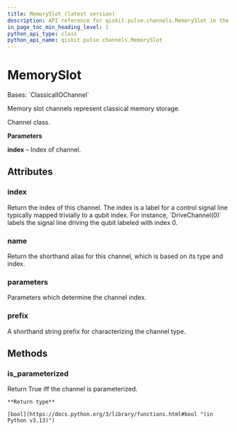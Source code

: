 ```yaml
---
title: MemorySlot (latest version)
description: API reference for qiskit.pulse.channels.MemorySlot in the latest version of qiskit
in_page_toc_min_heading_level: 1
python_api_type: class
python_api_name: qiskit.pulse.channels.MemorySlot
---
```


# MemorySlot

<Class id="qiskit.pulse.channels.MemorySlot" isDedicatedPage={true} github="https://github.com/Qiskit/qiskit/tree/stable/1.2/qiskit/pulse/channels.py#L214-L217" signature="qiskit.pulse.channels.MemorySlot(*args, **kwargs)" modifiers="class">
  Bases: `ClassicalIOChannel`

  Memory slot channels represent classical memory storage.

  Channel class.

  **Parameters**

  **index** – Index of channel.

  ## Attributes

  ### index

  <Attribute id="qiskit.pulse.channels.MemorySlot.index">
    Return the index of this channel. The index is a label for a control signal line typically mapped trivially to a qubit index. For instance, `DriveChannel(0)` labels the signal line driving the qubit labeled with index 0.
  </Attribute>

  ### name

  <Attribute id="qiskit.pulse.channels.MemorySlot.name">
    Return the shorthand alias for this channel, which is based on its type and index.
  </Attribute>

  ### parameters

  <Attribute id="qiskit.pulse.channels.MemorySlot.parameters">
    Parameters which determine the channel index.
  </Attribute>

  ### prefix

  <Attribute id="qiskit.pulse.channels.MemorySlot.prefix" attributeTypeHint="str | None" attributeValue="'m'">
    A shorthand string prefix for characterizing the channel type.
  </Attribute>

  ## Methods

  ### is\_parameterized

  <Function id="qiskit.pulse.channels.MemorySlot.is_parameterized" github="https://github.com/Qiskit/qiskit/tree/stable/1.2/qiskit/pulse/channels.py#L135-L137" signature="is_parameterized()">
    Return True iff the channel is parameterized.

    **Return type**

    [bool](https://docs.python.org/3/library/functions.html#bool "(in Python v3.13)")
  </Function>
</Class>

